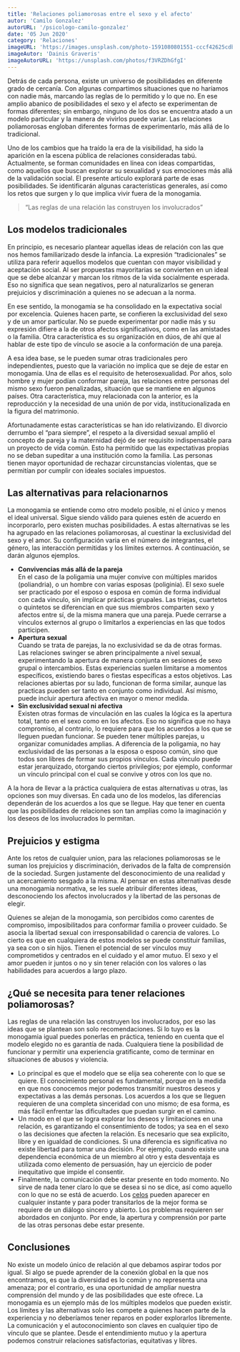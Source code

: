 ```yaml
---
title: 'Relaciones poliamorosas entre el sexo y el afecto'
autor: 'Camilo Gonzalez'
autorURL: '/psicologo-camilo-gonzalez'
date: '05 Jun 2020'
category: 'Relaciones'
imageURL: 'https://images.unsplash.com/photo-1591080801551-cccf42625cdb?ixid=MnwxMjA3fDB8MHxwaG90by1wYWdlfHx8fGVufDB8fHx8&ixlib=rb-1.2.1&auto=format&fit=crop&w=889&q=80'
imageAutor: 'Dainis Graveris'
imageAutorURL: 'https://unsplash.com/photos/f3VRZDhGfgI'
---
```


Detrás de cada persona, existe un universo de posibilidades en diferente grado de cercanía. Con algunas compartimos situaciones que no haríamos con nadie más, marcando las reglas de lo permitido y lo que no. En ese amplio abanico de posibilidades el sexo y el afecto se experimentan de formas diferentes; sin embargo, ninguno de los dos se encuentra atado a un modelo particular y la manera de vivirlos puede variar. Las relaciones poliamorosas engloban diferentes formas de experimentarlo, más allá de lo tradicional.

Uno de los cambios que ha traído la era de la visibilidad, ha sido la aparición en la escena pública de relaciones consideradas tabú. Actualmente, se forman comunidades en línea con ideas compartidas, como aquellos que buscan explorar su sexualidad y sus emociones más allá de la validación social. El presente artículo explorará parte de esas posibilidades. Se identificarán algunas características generales, así como los retos que surgen y lo que implica vivir fuera de la monogamia.

> “Las reglas de una relación las construyen los involucrados”

## Los modelos tradicionales

En principio, es necesario plantear aquellas ideas de relación con las que nos hemos familiarizado desde la infancia. La expresión “tradicionales” se utiliza para referir aquellos modelos que cuentan con mayor visibilidad y aceptación social. Al ser propuestas mayoritarias se convierten en un ideal que se debe alcanzar y marcan los ritmos de la vida socialmente esperada. Eso no significa que sean negativos, pero al naturalizarlos se generan prejuicios y discriminación a quienes no se adecuan a la norma.

En ese sentido, la monogamia se ha consolidado en la expectativa social por excelencia. Quienes hacen parte, se confieren la exclusividad del sexo y de un amor particular. No se puede experimentar por nadie más y su expresión difiere a la de otros afectos significativos, como en las amistades o la familia. Otra característica es su organización en dúos, de ahí que al hablar de este tipo de vínculo se asocie a la conformación de una pareja.

A esa idea base, se le pueden sumar otras tradicionales pero independientes, puesto que la variación no implica que se deje de estar en monogamia. Una de ellas es el requisito de heterosexualidad. Por años, solo hombre y mujer podían conformar pareja, las relaciones entre personas del mismo sexo fueron penalizadas, situación que se mantiene en algunos países. Otra característica, muy relacionada con la anterior, es la reproducción y la necesidad de una unión de por vida, institucionalizada en la figura del matrimonio.

<ImageCaption
  src="https://images.unsplash.com/photo-1534324621441-6526084a07e9?ixlib=rb-1.2.1&ixid=MnwxMjA3fDB8MHxwaG90by1wYWdlfHx8fGVufDB8fHx8&auto=format&fit=crop&w=730&q=80"
  alt="beso_relaciones"
  href="https://unsplash.com/photos/x0ke_3waMmc"
  text="Foto de Juliette F"
/>

Afortunadamente estas características se han ido relativizando. El divorcio derrumbo el “para siempre”, el respeto a la diversidad sexual amplió el concepto de pareja y la maternidad dejó de ser requisito indispensable para un proyecto de vida común. Esto ha permitido que las expectativas propias no se deban supeditar a una institución como la familia. Las personas tienen mayor oportunidad de rechazar circunstancias violentas, que se permitían por cumplir con ideales sociales impuestos.

## Las alternativas para relacionarnos

La monogamia se entiende como otro modelo posible, ni el único y menos el ideal universal. Sigue siendo válido para quienes estén de acuerdo en incorporarlo, pero existen muchas posibilidades. A estas alternativas se les ha agrupado en las relaciones poliamorosas, al cuestinar la exclusividad del sexo y el amor. Su configuración varia en el número de integrantes, el género, las interacción permitidas y los límites externos. A continuación, se darán algunos ejemplos.

<ImageCaption
  src="https://images.unsplash.com/photo-1582167091406-1e676eb9407e?ixlib=rb-1.2.1&ixid=MnwxMjA3fDB8MHxwaG90by1wYWdlfHx8fGVufDB8fHx8&auto=format&fit=crop&w=750&q=80"
  alt="relaciones_poliamorosas"
  href="https://unsplash.com/photos/dhl_Vk32Pwk"
  text="Foto de Dainis Graveris"
/>

- **Convivencias más allá de la pareja**  
  En el caso de la poligamia una mujer convive con múltiples maridos (poliandria), o un hombre con varias esposas (poliginia). El sexo suele ser practicado por el esposo o esposa en común de forma individual con cada vinculo, sin implicar prácticas grupales. Las triejas, cuartetos o quintetos se diferencian en que sus miembros comparten sexo y afectos entre sí, de la misma manera que una pareja. Puede cerrarse a vínculos externos al grupo o limitarlos a experiencias en las que todos participen.
- **Apertura sexual**  
  Cuando se trata de parejas, la no exclusividad se da de otras formas. Las relaciones swinger se abren principalmente a nivel sexual, experimentando la apertura de manera conjunta en sesiones de sexo grupal o intercambios. Estas experiencias suelen limitarse a momentos específicos, existiendo bares o fiestas específicas a estos objetivos. Las relaciones abiertas por su lado, funcionan de forma similar, aunque las practicas pueden ser tanto en conjunto como individual. Así mismo, puede incluir apertura afectiva en mayor o menor medida.
- **Sin exclusividad sexual ni afectiva**  
  Existen otras formas de vinculación en las cuales la lógica es la apertura total, tanto en el sexo como en los afectos. Eso no significa que no haya compromiso, al contrario, lo requiere para que los acuerdos a los que se lleguen puedan funcionar. Se pueden tener múltiples parejas, u organizar comunidades amplias. A diferencia de la poligamia, no hay exclusividad de las personas a la esposa o esposo común, sino que todos son libres de formar sus propios vínculos. Cada vinculo puede estar jerarquizado, otorgando ciertos privilegios; por ejemplo, conformar un vínculo principal con el cual se convive y otros con los que no.

A la hora de llevar a la práctica cualquiera de estas alternativas u otras, las opciones son muy diversas. En cada uno de los modelos, las diferencias dependerán de los acuerdos a los que se llegue. Hay que tener en cuenta que las posibilidades de relaciones son tan amplias como la imaginación y los deseos de los involucrados lo permitan.

## Prejuicios y estigma

Ante los retos de cualquier union, para las relaciones poliamorosas se le suman los prejuicios y discriminación, derivados de la falta de comprensión de la sociedad. Surgen justamente del desconocimiento de una realidad y un acercamiento sesgado a la misma. Al pensar en estas alternativas desde una monogamia normativa, se les suele atribuir diferentes ideas, desconociendo los afectos involucrados y la libertad de las personas de elegir.

<ImageCaption
  src="https://images.unsplash.com/photo-1571920447147-df75053b9f87?ixid=MnwxMjA3fDB8MHxwaG90by1wYWdlfHx8fGVufDB8fHx8&ixlib=rb-1.2.1&auto=format&fit=crop&w=667&q=80"
  alt="no_en_relaciones"
  href="https://unsplash.com/photos/qPKIavVhb6I"
  text="Foto de John Bussell"
/>

Quienes se alejan de la monogamia, son percibidos como carentes de compromiso, imposibilitados para conformar familia o proveer cuidado. Se asocia la libertad sexual con irresponsabilidad o carencia de valores. Lo cierto es que en cualquiera de estos modelos se puede constituir familias, ya sea con o sin hijos. Tienen el potencial de ser vínculos muy comprometidos y centrados en el cuidado y el amor mutuo. El sexo y el amor pueden ir juntos o no y sin tener relación con los valores o las habilidades para acuerdos a largo plazo.

## ¿Qué se necesita para tener relaciones poliamorosas?

Las reglas de una relación las construyen los involucrados, por eso las ideas que se plantean son solo recomendaciones. Si lo tuyo es la monogamia igual puedes ponerlas en práctica, teniendo en cuenta que el modelo elegido no es garantía de nada. Cualquiera tiene la posibilidad de funcionar y permitir una experiencia gratificante, como de terminar en situaciones de abusos y violencia.

- Lo principal es que el modelo que se elija sea coherente con lo que se quiere. El conocimiento personal es fundamental, porque en la medida en que nos conocemos mejor podemos transmitir nuestros deseos y expectativas a las demás personas. Los acuerdos a los que se lleguen requieren de una completa sinceridad con uno mismo; de esa forma, es más fácil enfrentar las dificultades que puedan surgir en el camino.
- Un modo en el que se logra explorar los deseos y limitaciones en una relación, es garantizando el consentimiento de todos; ya sea en el sexo o las decisiones que afecten la relación. Es necesario que sea explicito, libre y en igualdad de condiciones. Si una diferencia es significativa no existe libertad para tomar una decisión. Por ejemplo, cuando existe una dependencia económica de un miembro al otro y esta desventaja es utilizada como elemento de persuasión, hay un ejercicio de poder inequitativo que impide el consentir.
- Finalmente, la comunicación debe estar presente en todo momento. No sirve de nada tener claro lo que se desea si no se dice, así como aquello con lo que no se está de acuerdo. Los <a href="https://www.murocincelado.com/celos" target="_blank">celos</a> pueden aparecer en cualquier instante y para poder transitarlos de la mejor forma se requiere de un diálogo sincero y abierto. Los problemas requieren ser abordados en conjunto. Por ende, la apertura y comprensión por parte de las otras personas debe estar presente.

## Conclusiones

No existe un modelo único de relación al que debamos aspirar todos por igual. Si algo se puede aprender de la conexión global en la que nos encontramos, es que la diversidad es lo común y no representa una amenaza; por el contrario, es una oportunidad de ampliar nuestra comprensión del mundo y de las posibilidades que este ofrece. La monogamia es un ejemplo más de los múltiples modelos que pueden existir. Los límites y las alternativas solo les compete a quienes hacen parte de la experiencia y no deberíamos tener reparos en poder explorarlos libremente. La comunicación y el autoconocimiento son claves en cualquier tipo de vínculo que se plantee. Desde el entendimiento mutuo y la apertura podemos construir relaciones satisfactorias, equitativas y libres.
